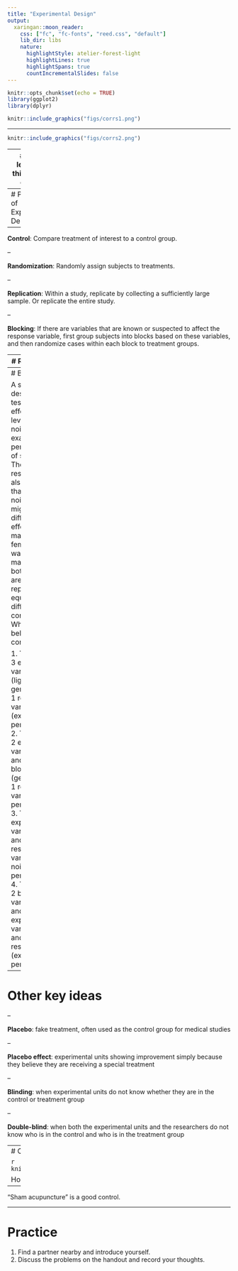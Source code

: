 ```yaml
---
title: "Experimental Design"
output:
  xaringan::moon_reader:
    css: ["fc", "fc-fonts", "reed.css", "default"]
    lib_dir: libs
    nature:
      highlightStyle: atelier-forest-light
      highlightLines: true
      highlightSpans: true
      countIncrementalSlides: false
---
```


```r
knitr::opts_chunk$set(echo = TRUE)
library(ggplot2)
library(dplyr)
```


```r
knitr::include_graphics("figs/corrs1.png")
```


---

```r
knitr::include_graphics("figs/corrs2.png")
```


---
# If you learn one thing in this class...

```r
knitr::include_graphics("figs/xkcd-correlation.png")
```


---
# Principles of Experimental Design

--

**Control**: Compare treatment of interest to a control group.

--

**Randomization**: Randomly assign subjects to treatments.

--

**Replication**: Within a study, replicate by collecting a sufficiently large sample. Or replicate the entire study.

--

**Blocking**: If there are variables that are known or suspected to affect the response variable, first group subjects into blocks based on these variables, and then randomize cases within each block to treatment groups.

---
# Replication

```r
knitr::include_graphics("figs/psych.png")
```

---
# Blocking

A study is designed to test the effect of light level and noise level on exam performance of students. The researcher also believes that light and noise levels might have different effects on males and females, so wants to make sure both genders are represented equally under different conditions. Which of the below is correct?

1. There are 3 explanatory variables (light, noise, gender) and 1 response variable (exam performance)
2. There are 2 explanatory vars (light and noise), 1 blocking var (gender), and 1 response var (exam performance)
3. There is 1 explanatory var (gender) and 3 response vars (light, noise, exam performance)
4. There are 2 blocking vars (light and noise), 1 explanatory var (gender), and 1 response var (exam performance)


---
# Other key ideas

--

**Placebo**: fake treatment, often used as the control group for medical studies

--

**Placebo effect**: experimental units showing improvement simply because they believe they are receiving a special treatment

--

**Blinding**: when experimental units do not know whether they are in the control or treatment group

--

**Double-blind**: when both the experimental units and the researchers do not know who is in the control and who is in the treatment group


---
# Consider acupuncture

```r
knitr::include_graphics("figs/acupuncture.png")
```

How do you test if acupuncture reduces pain?

--

"Sham acupuncture" is a good control.


---
# Practice

1. Find a partner nearby and introduce yourself.
2. Discuss the problems on the handout and record your thoughts.

